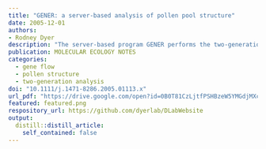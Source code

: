 ```yaml
---
title: "GENER: a server-based analysis of pollen pool structure"
date: 2005-12-01
authors:
- Rodney Dyer
description: "The server-based program GENER performs the two-generation analysis of pollen flow for data consisting of mother/offspring arrays using genetic markers. The GENER program decomposes the genetic variance sampled by maternal individuals within and among pollen pool components of genetic variance and is accessible from http://dyerlab.bio.vcu.edu. These estimates are used to construct the test statistic, Phi(FT), whose significance is tested via permutation. The Phi(FT) statistic can subsequently be used to quantify genetic effective pollen donor population size (N-ep), effective mating area and dispersal distance. Furthermore, the GENER program can calculate Phi(FT) values for all pairs of substrata within the data set."
publication: MOLECULAR ECOLOGY NOTES
categories: 
  - gene flow
  - pollen structure
  - two-generation analysis
doi: "10.1111/j.1471-8286.2005.01113.x"
url_pdf: "https://drive.google.com/open?id=0B0T81CzLjtfPSHBzeW5YMGdjMXc"
featured: featured.png
respository_url: https://github.com/dyerlab/DLabWebsite
output:
  distill::distill_article:
    self_contained: false
---
```


